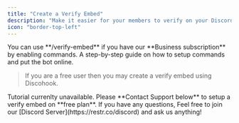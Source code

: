 ```yaml
---
title: "Create a Verify Embed"
description: "Make it easier for your members to verify on your Discord Server."
icon: "border-top-left"
---
```


<Warning>
    You can use **/verify-embed** if you have our **Business subscription** by enabling commands.
    <Card title="How to setup commands" icon="terminal" href="/guides/setup-commands">
        A step-by-step guide on how to setup commands and put the bot online.
    </Card>
</Warning>

> If you are a free user then you may create a verify embed using Discohook.

<Warning>
    Tutorial currenlty unavailable. Please **Contact Support below** to setup a verify embed on **free plan**.
</Warning>

<Info>
  <Card title="Any Questions?" icon="question" href="https://restr.co/discord">
    If you have any questions, Feel free to join our [Discord Server](https://restr.co/discord) and ask us anything!
  </Card>
</Info>